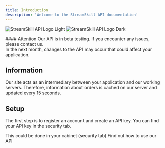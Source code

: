 ```yaml
---
title: Introduction
description: 'Welcome to the StreamSkill API documentation'
---
```


<img
  className="block dark:hidden"
  src="/images/hero-light.svg"
  alt="StreamSkill API Logo Light"
/>
<img
  className="hidden dark:block"
  src="/images/hero-dark.svg"
  alt="StreamSkill API Logo Dark"
/>

<Warning>
    #### Attention
    Our API is in beta testing. If you encounter any issues, please contact us.
    <br/>
    In the next month, changes to the API may occur that could affect your application.
</Warning>

## Information

Our site acts as an intermediary between your application and our working servers.
Therefore, information about orders is cached on our server and updated every 15 seconds.


## Setup

The first step is to register an account and create an API key. You can find your API key in the security tab.

<CardGroup cols={2}>
    <Card
        title="Create an API key"
        icon="key"
        href="https://streamskill.pro/en/cabinet/sessions"
    >
        This could be done in your cabinet (security tab)
    </Card>
    <Card
        title="Read the documentation"
        icon="book"
        href="/api-reference/authentication"
    >
        Find out how to use our API
    </Card>
</CardGroup>
